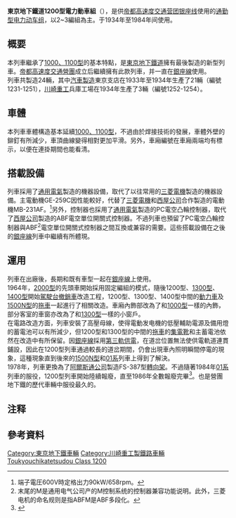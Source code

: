 {{noteTA
|G1=Railway}}
{{鐵路車輛
|車輛名稱 = 東京地下鐵道1200型電力動車組
|公司色 = black
|圖像 = Ginza Line 1249 1951 Scan10021.JPG
|圖像說明 = 1249號車廂於1951年在[[上野檢車區|上野檢車區]]
|輛數 = 24
|產量= 
|列車編組 = 2-3
|起動加速度 = 3.0 km/h/s
|營運最高速度 = 65
|設計最高速度 = 
|減速度（正常） = 4.0 km/h/s
|減速度（緊急） = 4.5 km/h/s
|編組載客量 = 
|載客量 = 
|編組長度 = 
|全長 = 
|全闊 = 
|全高 = 
|最大尺寸 = 
|編組總重量 = 
|車輛重量 = 
|軌距 = 1,435
|電化方式 = [[直流電|直流]]600[[伏特|V]]（[[第三轨供电|第三轨供电]]）
|受流方式 = 上接触型[[集电靴|集电靴]]
|輸出 = 
|電動機輸出 = 90kW
|編組輸出 = 
|齒輪比 = 
|驅動裝置 = 
|控制裝置 = [[电阻控制|电阻控制]]
|制動方式 = 
|保安裝置 =[[列车自动控制系统|ATC]]
|車身物料 = 
|轉向架 = 
|原產國 = {{JAP}}
|傳動方式=直-直
|牽引電動機=
|變速段數=
|輪徑=
|軸重=
|軸距=2,000
|用戶=[[東京地下鐵道|東京地下鐵道]]→[[帝都高速度交通营团|帝都高速度交通营团]]
|路線=[[銀座線|銀座線]]
|訂單編號=
|車輛編號=
|型號 = 
|類型 = [[通勤型电力动车组|通勤型电力动车组]]
|設計 = 
|衍生自 = [[東京地下鐵道1000型電力動車組|東京地下鐵道1000型電力動車組]]
|衍生型 = 
|製造商 = [[川崎重工业|川崎重工业]]、[[汽车制造|汽车制造]]
|製造年份 = 1933年-1934年
|投入服務日期 = 1934年-1986年
|備註 =
}}

'''東京地下鐵道1200型電力動車組'''（{{jpn|j=東京地下鉄道1200形電車|hg=とうきょうちかてつどう1200がたでんしゃ|rm=Tōkyō Chikatesudō 1200-gata densha|f=y}}），是供[[帝都高速度交通营团|帝都高速度交通营团]][[银座线|银座线]]使用的[[通勤型电力动车组|通勤型电力动车组]]，以2~3編組為主。于1934年至1984年间使用。

== 概要 ==
本列車繼承了[[東京地下鐵道1000型電力動車組|1000、1100型]]的基本特點，是[[東京地下鐵道|東京地下鐵道]]擁有最後製造的新型列車。[[帝都高速度交通營團|帝都高速度交通營團]]成立后繼續擁有此款列車，并一直在[[銀座線|銀座線]]使用。<br/>列車共製造24輛，其中[[汽車製造|汽車製造]]東京支店在1933年至1934年生產了21輛（編號1231-1251），[[川崎重工車輛公司|川崎重工]]兵庫工場在1934年生產了3輛（編號1252-1254）。

== 車體 ==
本列車車體構造基本延續[[東京地下鐵道1000型電力動車組|1000、1100型]]，不過由於焊接技術的發展，車體外壁的鉚釘有所減少，車頂曲線變得相對更加平滑。另外，車廂編號在車廂兩端均有標示，以便在連掛期間也能看清。

== 搭載設備 ==
列車採用了[[通用電氣|通用電氣]]製造的機器設備，取代了以往常用的[[三菱電機|三菱電機]]製造的機器設備。主電動機GE-259C因性能較好，代替了[[三菱電機|三菱電機]]和[[西屋公司|西屋公司]]合作製造的電動機MB-231AF。<ref group="注">端子電圧600V時定格出力90kW/658rpm。</ref>另外，控制器也採用了[[通用電氣|通用電氣]]製造的PC電空凸輪控制器，取代了[[西屋公司|西屋公司]]製造的ABF電空單位開關式控制器。不過列車也預留了PC電空凸輪控制器與ABF<ref group="注">末尾的M是通用电气公司产的M控制系统的控制器兼容功能说明。此外，三菱电机的命名规则是指ABFM是ABF多段化。</ref>電空單位開關式控制器之間互換或兼容的需要。這些搭載設備在之後的[[銀座線|銀座線]]列車中繼續有所體現。

== 運用 ==
列車在出廠後，長期和既有車型一起在[[銀座線|銀座線]]上使用。<br/>1964年，[[營團2000型電力動車組|2000型]]的先頭車開始採用固定編組的模式，隨後1200型、[[營團1300型電力動車組|1300型]]、[[營團1400型電力動車組|1400型]]開始[[駕駛台撤銷車|駕駛台撤銷車]]改造工程，1200型、1300型、1400型中間的[[動車組動車|動力車]]及[[營團1500型電力動車組|1500N型]]的[[動車組拖車|拖車]]一起進行了相關改造。車廂內飾部改為了和[[營團2000型電力動車組|1000型]]一樣的內飾，部分客室的車窗亦改為了和[[營團1300型電力動車組|1300型]]一樣的小窗戶。<br/>在電路改造方面，列車安裝了高壓母線，使得電動发电機的低壓輔助電源及備用燈的蓄電池可以有所減少，但1200型和1300型的中間的[[動車組拖車|拖車]]的[[集電靴|集電靴]]和主蓄電池依然在改造中有所保留。因[[銀座線|銀座線]]採用[[第三軌供電|第三軌供電]]，在道岔位置無法使供電軌道連貫鋪設，因此在1200型列車通過較長的道岔期間，仍會出現車內照明瞬間停電的現象，這種現象直到後來的[[營團1500型電力動車組|1500N型]]和[[營團01系電力動車組|01系]]列車上得到了解決。<br/>1978年，列車更換為了[[阿爾斯通公司|阿爾斯通公司]]製造FS-387型[[轉向架|轉向架]]。不過隨著1984年[[營團01系電力動車組|01系]]列車的服役，1200型列車開始陸續報廢，直至1986年全數報廢完畢<ref>{{Cite journal|title= {{link-ja|铁道杂志|鉄道ジャーナル}} |date = 1987-01 |volume = 21 |issue = 1 |page = 128 |publisher = 鉄道ジャーナル社 }}</ref>。也是營團地下鐵的歷代車輛中服役最久的。

== 注释 ==
{{reflist|group=注}}

== 參考資料 ==
{{reflist}}

{{東京地下鐵車輛}}

[[Category:東京地下鐵車輛|Category:東京地下鐵車輛]]
[[Category:川崎重工製鐵路車輛|Category:川崎重工製鐵路車輛]]
[[Category:600伏直流電力動車組|Toukyouchikatetsudou Class 1200]]